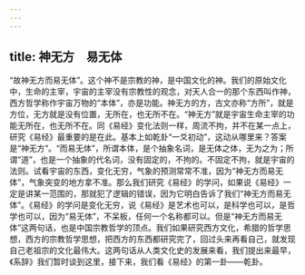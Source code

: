 ```yaml
---
---
---
```

title: 神无方　易无体
---




“故神无方而易无体”。这个神不是宗教的神，是中国文化的神。我们的原始文化中，生命的主宰，宇宙的主宰没有宗教性的观念，对天人合一的那个东西叫作神，西方哲学称作宇宙万物的“本体”，亦是功能。神无方的方，古文亦称“方所”，就是方位，无方就是没有位置，无所在，也无所不在。“神无方”就是宇宙生命主宰的功能无所在，也无所不在。同《易经》变化法则一样，周流不拘，并不在某一点上，研究《易经》最重要的是在此。基本上如乾卦“一爻初动”，这动从哪里来？答案是“神无方”。“而易无体”，所谓本体，是个抽象名词，是无体之体，无为之为；所谓“道”，也是一个抽象的代名词，没有固定的，不拘的。不固定不拘，就是宇宙的法则。试看宇宙的东西，变化无穷，气象的预测常常不准，因为“神无方而易无体”，气象突变的地方拿不准。那么我们研究《易经》的学问，如果说《易经》一定是讲某一范围的，那就犯了逻辑的错误，因为它明白告诉了我们“神无方而易无体”。《易经》的学问是变化无穷，说《易经》是艺术也可以，是科学也可以，是哲学也可以，因为“易无体”，不呆板，任何一个名称都可以。但是“神无方而易无体”这两句话，也是中国宗教哲学的顶点。我们如果研究西方文化，希腊的哲学思想，西方的宗教哲学思想，把西方的东西都研究完了，回过头来再看自己，就发现自己老祖宗的文化最伟大。这两句话从人类文化史的发展来看，我们提出来最早，《系辞》我们暂时谈到这里，接下来，我们看《易经》的第一卦——乾卦。